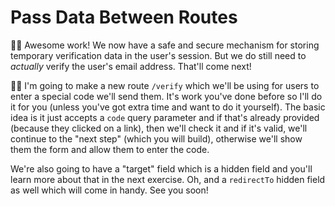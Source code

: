 # Pass Data Between Routes

👨‍💼 Awesome work! We now have a safe and secure mechanism for storing temporary
verification data in the user's session. But we do still need to _actually_
verify the user's email address. That'll come next!

🧝‍♂️ I'm going to make a new route `/verify` which we'll be using for users to
enter a special code we'll send them. It's work you've done before so I'll do it
for you (unless you've got extra time and want to do it yourself). The basic
idea is it just accepts a `code` query parameter and if that's already provided
(because they clicked on a link), then we'll check it and if it's valid, we'll
continue to the "next step" (which you will build), otherwise we'll show them
the form and allow them to enter the code.

We're also going to have a "target" field which is a hidden field and you'll
learn more about that in the next exercise. Oh, and a `redirectTo` hidden field
as well which will come in handy. See you soon!
